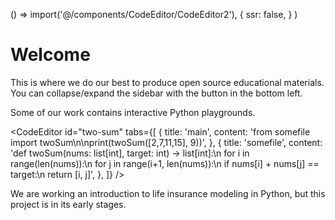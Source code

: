 
  () => import('@/components/CodeEditor/CodeEditor2'),
  {
    ssr: false,
  }
)


# Welcome

This is where we do our best to produce open source educational materials. You can collapse/expand the sidebar with the button in the bottom left.

Some of our work contains interactive Python playgrounds.

<CodeEditor
  id="two-sum"
  tabs={[
    {
      title: 'main',
      content: 'from somefile import twoSum\n\nprint(twoSum([2,7,11,15], 9))',
    },
    {
      title: 'somefile',
      content:
        'def twoSum(nums: list[int], target: int) -> list[int]:\n    for i in range(len(nums)):\n        for j in range(i+1, len(nums)):\n            if nums[i] + nums[j] == target:\n                return [i, j]',
    },
  ]}
/>

We are working an introduction to life insurance modeling in Python, but this project is in its early stages.

